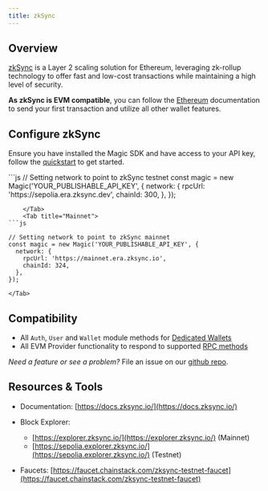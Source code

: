 ---
title: zkSync
---

## Overview

[zkSync](https://zksync.io/) is a Layer 2 scaling solution for Ethereum, leveraging zk-rollup technology to offer fast and low-cost transactions while maintaining a high level of security.

**As zkSync is EVM compatible**, you can follow the [Ethereum](/docs/blockchains/featured-chains/ethereum/javascript) documentation to send your first transaction and utilize all other wallet features.

## Configure zkSync

Ensure you have installed the Magic SDK and have access to your API key, follow the [quickstart](/docs/home/quickstart/cli) to get started.

<Tabs>
    <Tab title="Testnet">
```js
// Setting network to point to zkSync testnet
const magic = new Magic('YOUR_PUBLISHABLE_API_KEY', {
  network: {
    rpcUrl: 'https://sepolia.era.zksync.dev',
    chainId: 300,
  },
});

```
    </Tab>
    <Tab title="Mainnet">
```js

// Setting network to point to zkSync mainnet
const magic = new Magic('YOUR_PUBLISHABLE_API_KEY', {
  network: {
    rpcUrl: 'https://mainnet.era.zksync.io',
    chainId: 324,
  },
});
```
    </Tab>
</Tabs>

## Compatibility

* All `Auth`, `User` and `Wallet` module methods for [Dedicated Wallets](/docs/wallets/wallet-types#dedicated-wallet-white-labeled-wallets)
* All EVM Provider functionality to respond to supported [RPC methods](/docs/api/client-side-sdks/web#evm-rpc-methods)

_Need a feature or see a problem?_ File an issue on our [github repo](https://github.com/magiclabs/magic-js).

## Resources & Tools

* Documentation: [https://docs.zksync.io/](https://docs.zksync.io/)
* Block Explorer:
    * [https://explorer.zksync.io/](https://explorer.zksync.io/) (Mainnet)
    * [https://sepolia.explorer.zksync.io/](https://sepolia.explorer.zksync.io/) (Testnet)

* Faucets: [https://faucet.chainstack.com/zksync-testnet-faucet](https://faucet.chainstack.com/zksync-testnet-faucet)
